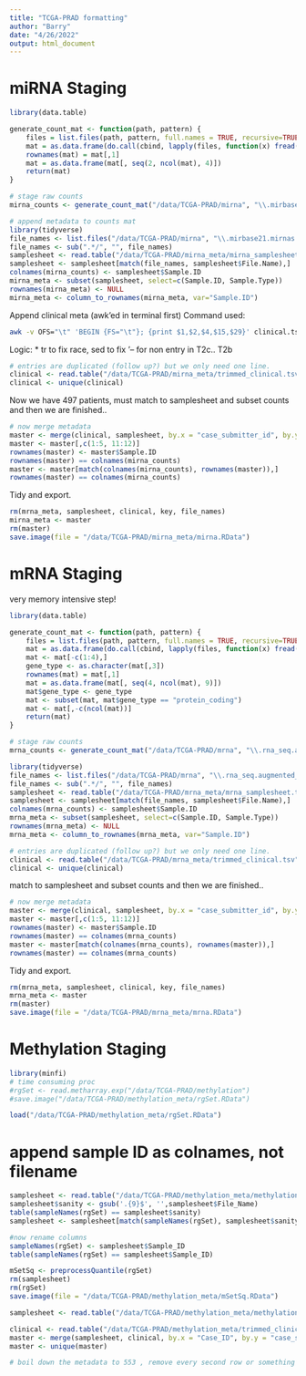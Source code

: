 ```yaml
---
title: "TCGA-PRAD formatting"
author: "Barry"
date: "4/26/2022"
output: html_document
---
```


# miRNA Staging

```R
library(data.table)

generate_count_mat <- function(path, pattern) {
    files = list.files(path, pattern, full.names = TRUE, recursive=TRUE, include.dirs=TRUE)
    mat = as.data.frame(do.call(cbind, lapply(files, function(x) fread(x, stringsAsFactors = FALSE))))
    rownames(mat) = mat[,1]
    mat = as.data.frame(mat[, seq(2, ncol(mat), 4)])
    return(mat)
}

# stage raw counts
mirna_counts <- generate_count_mat("/data/TCGA-PRAD/mirna", "\\.mirbase21.mirnas.quantification.txt$")
```

```R
# append metadata to counts mat
library(tidyverse)
file_names <- list.files("/data/TCGA-PRAD/mirna", "\\.mirbase21.mirnas.quantification.txt$", full.names = FALSE, recursive = TRUE, include.dirs = FALSE)
file_names <- sub(".*/", "", file_names)
samplesheet <- read.table("/data/TCGA-PRAD/mirna_meta/mirna_samplesheet.tsv", header=T, sep="\t")
samplesheet <- samplesheet[match(file_names, samplesheet$File.Name),]
colnames(mirna_counts) <- samplesheet$Sample.ID
mirna_meta <- subset(samplesheet, select=c(Sample.ID, Sample.Type))
rownames(mirna_meta) <- NULL
mirna_meta <- column_to_rownames(mirna_meta, var="Sample.ID")
```


Append clinical meta (awk'ed in terminal first) 
Command used:
```bash
awk -v OFS="\t" 'BEGIN {FS="\t"}; {print $1,$2,$4,$15,$29}' clinical.tsv | tr ' ' '_' | sed "s/'--/NA/" > trimmed_clinical.tsv
```
Logic:
* tr to fix race, sed to fix '-- for non entry in T2c.. T2b

```R
# entries are duplicated (follow up?) but we only need one line. 
clinical <- read.table("/data/TCGA-PRAD/mirna_meta/trimmed_clinical.tsv", header=T)
clinical <- unique(clinical)
```

Now we have 497 patients, must match to samplesheet and subset counts and then we are finished..

```R
# now merge metadata
master <- merge(clinical, samplesheet, by.x = "case_submitter_id", by.y = "Case.ID")
master <- master[,c(1:5, 11:12)]
rownames(master) <- master$Sample.ID
rownames(master) == colnames(mirna_counts)
master <- master[match(colnames(mirna_counts), rownames(master)),]
rownames(master) == colnames(mirna_counts)
```

Tidy and export.

```R
rm(mrna_meta, samplesheet, clinical, key, file_names)
mirna_meta <- master
rm(master)
save.image(file = "/data/TCGA-PRAD/mirna_meta/mirna.RData")
```


# mRNA Staging

very memory intensive step!

```R
library(data.table)

generate_count_mat <- function(path, pattern) {
    files = list.files(path, pattern, full.names = TRUE, recursive=TRUE, include.dirs=TRUE)
    mat = as.data.frame(do.call(cbind, lapply(files, function(x) fread(x, stringsAsFactors = FALSE))))
    mat <- mat[-c(1:4),]
    gene_type <- as.character(mat[,3])
    rownames(mat) = mat[,1]
    mat = as.data.frame(mat[, seq(4, ncol(mat), 9)])
    mat$gene_type <- gene_type
    mat <- subset(mat, mat$gene_type == "protein_coding")
    mat <- mat[,-c(ncol(mat))]
    return(mat)
}

# stage raw counts
mrna_counts <- generate_count_mat("/data/TCGA-PRAD/mrna", "\\.rna_seq.augmented_star_gene_counts.tsv$")
```

```R
library(tidyverse)
file_names <- list.files("/data/TCGA-PRAD/mrna", "\\.rna_seq.augmented_star_gene_counts.tsv$", full.names = FALSE, recursive = TRUE, include.dirs = FALSE)
file_names <- sub(".*/", "", file_names)
samplesheet <- read.table("/data/TCGA-PRAD/mrna_meta/mrna_samplesheet.tsv", header=T, sep="\t")
samplesheet <- samplesheet[match(file_names, samplesheet$File.Name),]
colnames(mrna_counts) <- samplesheet$Sample.ID
mrna_meta <- subset(samplesheet, select=c(Sample.ID, Sample.Type))
rownames(mrna_meta) <- NULL
mrna_meta <- column_to_rownames(mrna_meta, var="Sample.ID")
```

```R
# entries are duplicated (follow up?) but we only need one line. 
clinical <- read.table("/data/TCGA-PRAD/mrna_meta/trimmed_clinical.tsv", header=T)
clinical <- unique(clinical)
```

match to samplesheet and subset counts and then we are finished..

```R
# now merge metadata
master <- merge(clinical, samplesheet, by.x = "case_submitter_id", by.y = "Case.ID")
master <- master[,c(1:5, 11:12)]
rownames(master) <- master$Sample.ID
rownames(master) == colnames(mrna_counts)
master <- master[match(colnames(mrna_counts), rownames(master)),]
rownames(master) == colnames(mrna_counts)
```

Tidy and export.

```R
rm(mrna_meta, samplesheet, clinical, key, file_names)
mrna_meta <- master
rm(master)
save.image(file = "/data/TCGA-PRAD/mrna_meta/mrna.RData")
```

# Methylation Staging


```R
library(minfi)
# time consuming proc
#rgSet <- read.metharray.exp("/data/TCGA-PRAD/methylation")
#save.image("/data/TCGA-PRAD/methylation_meta/rgSet.RData")

load("/data/TCGA-PRAD/methylation_meta/rgSet.RData")
```

# append sample ID as colnames, not filename

```R
samplesheet <- read.table("/data/TCGA-PRAD/methylation_meta/methylation_samplesheet.tsv", header=T, stringsAsFactors = T, sep="\t")
samplesheet$sanity <- gsub('.{9}$', '',samplesheet$File_Name)
table(sampleNames(rgSet) == samplesheet$sanity)
samplesheet <- samplesheet[match(sampleNames(rgSet), samplesheet$sanity),]

#now rename columns 
sampleNames(rgSet) <- samplesheet$Sample_ID
table(sampleNames(rgSet) == samplesheet$Sample_ID)
```



```R
mSetSq <- preprocessQuantile(rgSet)
rm(samplesheet)
rm(rgSet)
save.image(file = "/data/TCGA-PRAD/methylation_meta/mSetSq.RData")
```

```R
samplesheet <- read.table("/data/TCGA-PRAD/methylation_meta/methylation_samplesheet.tsv", header=T, stringsAsFactors = T, sep="\t")

clinical <- read.table("/data/TCGA-PRAD/methylation_meta/trimmed_clinical.tsv", header=T, sep="\t")
master <- merge(samplesheet, clinical, by.x = "Case_ID", by.y = "case_submitter_id")
master <- unique(master)

# boil down the metadata to 553 , remove every second row or something more robust.
```
